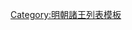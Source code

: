 {{ming|title=明朝唐山國諸王|ed=唐山國|head=[[景泰 (年号)|景泰]]五年（[[1454年]]）封。|
{{ming/title}}
{{ming/list|唐山悼僖王|[[朱幼墧]]|朱佶焞、嫡八子|[[1453年]]—[[1481年]]|景泰五年封。[[成化]]十七年薨。}}
{{ming/list|唐山榮康王|[[朱詮鈹]]|朱幼墧、嫡一子|[[1483年]]—[[1491年]]|成化十九年襲封。[[弘治]]四年薨。}}
{{ming/list|唐山恭懿王|[[朱勛澂]]|朱詮鈹、嫡一子|[[1494年]]—[[1560年]]|弘治七年襲封。[[嘉靖]]三十九年薨。}}
{{ming/list|唐山長子|[[朱胤楀]]|朱勛澂、嫡一子|  |[[正德 (明朝)|正德]]五年封[[长子 (封号)|長子]]。嘉靖四十三年卒。}}
{{ming/list|唐山莊惠王|[[朱恬熇]]|朱胤楀、庶一子|[[1569年]]—[[1592年]]|[[隆庆 (明朝)|隆慶]]三年襲封。[[萬曆]]二十年薨。}}
{{ming/list|唐山王|[[朱珵鄄]]|朱恬熇、嫡一子|[[1595年]]—[[1612年]]前|萬曆八年封長子。二十三年襲封，薨。}}
{{ming/list|唐山王|[[朱效鈀]]|朱珵鄄、嫡一子|[[1612年]]—？年|萬曆四十年封長子。同年襲封。}}
}}<noinclude>
[[Category:明朝諸王列表模板]]
</noinclude>